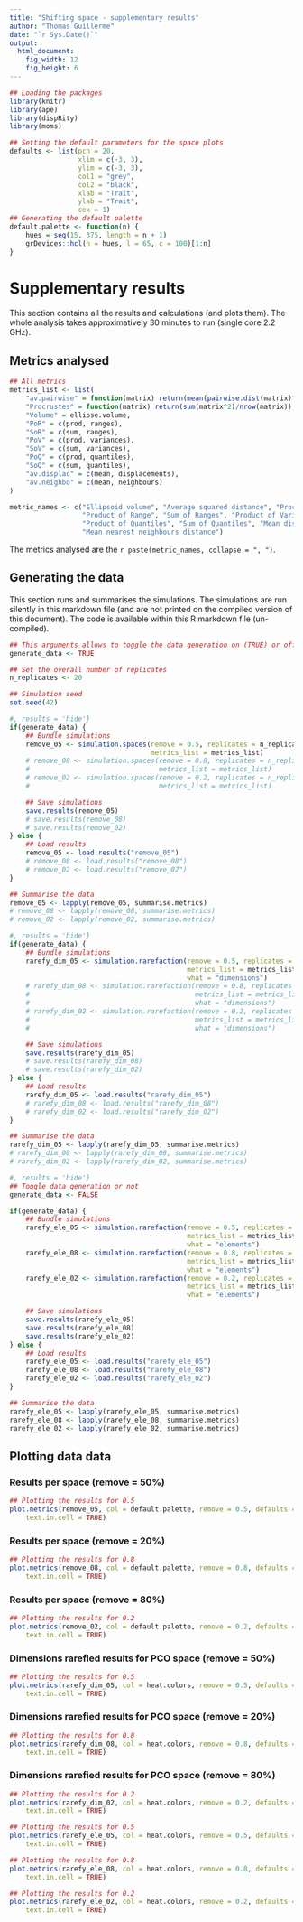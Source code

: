 ```yaml
---
title: "Shifting space - supplementary results"
author: "Thomas Guillerme"
date: "`r Sys.Date()`"
output:
  html_document:
    fig_width: 12
    fig_height: 6
---
```


```r
## Loading the packages
library(knitr)
library(ape)
library(dispRity)
library(moms)

## Setting the default parameters for the space plots
defaults <- list(pch = 20,
                 xlim = c(-3, 3),
                 ylim = c(-3, 3),
                 col1 = "grey",
                 col2 = "black",
                 xlab = "Trait",
                 ylab = "Trait",
                 cex = 1)
## Generating the default palette
default.palette <- function(n) {
    hues = seq(15, 375, length = n + 1)
    grDevices::hcl(h = hues, l = 65, c = 100)[1:n]
}
```

# Supplementary results

This section contains all the results and calculations (and plots them).
The whole analysis takes approximatively 30 minutes to run (single core 2.2 GHz).

## Metrics analysed

```r
## All metrics
metrics_list <- list(
    "av.pairwise" = function(matrix) return(mean(pairwise.dist(matrix)^2)),
    "Procrustes" = function(matrix) return(sum(matrix^2)/nrow(matrix)),
    "Volume" = ellipse.volume,
    "PoR" = c(prod, ranges),
    "SoR" = c(sum, ranges),
    "PoV" = c(prod, variances),
    "SoV" = c(sum, variances),
    "PoQ" = c(prod, quantiles),
    "SoQ" = c(sum, quantiles),
    "av.displac" = c(mean, displacements),
    "av.neighbo" = c(mean, neighbours)
)

metric_names <- c("Ellipsoid volume", "Average squared distance", "Procrustes variance",
                  "Product of Range", "Sum of Ranges", "Product of Variances", "Sum of Variances",
                  "Product of Quantiles", "Sum of Quantiles", "Mean displacement",
                  "Mean nearest neighbours distance")
```

The metrics analysed are the `r paste(metric_names, collapse = ", ")`.

## Generating the data

This section runs and summarises the simulations.
The simulations are run silently in this markdown file (and are not printed on the compiled version of this document).
The code is available within this R markdown file (un-compiled).

```r
## This arguments allows to toggle the data generation on (TRUE) or off (FALSE)
generate_data <- TRUE

## Set the overall number of replicates
n_replicates <- 20

## Simulation seed
set.seed(42)
```

```r
#, results = 'hide'}
if(generate_data) {
    ## Bundle simulations 
    remove_05 <- simulation.spaces(remove = 0.5, replicates = n_replicates,
                                   metrics_list = metrics_list)
    # remove_08 <- simulation.spaces(remove = 0.8, replicates = n_replicates,
    #                                metrics_list = metrics_list)
    # remove_02 <- simulation.spaces(remove = 0.2, replicates = n_replicates,
    #                                metrics_list = metrics_list)

    ## Save simulations
    save.results(remove_05)
    # save.results(remove_08)
    # save.results(remove_02)
} else {
    ## Load results
    remove_05 <- load.results("remove_05")
    # remove_08 <- load.results("remove_08")
    # remove_02 <- load.results("remove_02")
}

## Summarise the data
remove_05 <- lapply(remove_05, summarise.metrics)
# remove_08 <- lapply(remove_08, summarise.metrics)
# remove_02 <- lapply(remove_02, summarise.metrics)
```

```r
#, results = 'hide'}
if(generate_data) {
    ## Bundle simulations
    rarefy_dim_05 <- simulation.rarefaction(remove = 0.5, replicates = n_replicates,
                                            metrics_list = metrics_list,
                                            what = "dimensions")
    # rarefy_dim_08 <- simulation.rarefaction(remove = 0.8, replicates = n_replicates,
    #                                         metrics_list = metrics_list,
    #                                         what = "dimensions")
    # rarefy_dim_02 <- simulation.rarefaction(remove = 0.2, replicates = n_replicates,
    #                                         metrics_list = metrics_list,
    #                                         what = "dimensions")

    ## Save simulations
    save.results(rarefy_dim_05)
    # save.results(rarefy_dim_08)
    # save.results(rarefy_dim_02)
} else {
    ## Load results
    rarefy_dim_05 <- load.results("rarefy_dim_05")
    # rarefy_dim_08 <- load.results("rarefy_dim_08")
    # rarefy_dim_02 <- load.results("rarefy_dim_02")
}

## Summarise the data
rarefy_dim_05 <- lapply(rarefy_dim_05, summarise.metrics)
# rarefy_dim_08 <- lapply(rarefy_dim_08, summarise.metrics)
# rarefy_dim_02 <- lapply(rarefy_dim_02, summarise.metrics)
```

```r
#, results = 'hide'}
## Toggle data generation or not
generate_data <- FALSE

if(generate_data) {
    ## Bundle simulations
    rarefy_ele_05 <- simulation.rarefaction(remove = 0.5, replicates = n_replicates,
                                            metrics_list = metrics_list,
                                            what = "elements")
    rarefy_ele_08 <- simulation.rarefaction(remove = 0.8, replicates = n_replicates,
                                            metrics_list = metrics_list,
                                            what = "elements")
    rarefy_ele_02 <- simulation.rarefaction(remove = 0.2, replicates = n_replicates,
                                            metrics_list = metrics_list,
                                            what = "elements")

    ## Save simulations
    save.results(rarefy_ele_05)
    save.results(rarefy_ele_08)
    save.results(rarefy_ele_02)
} else {
    ## Load results
    rarefy_ele_05 <- load.results("rarefy_ele_05")
    rarefy_ele_08 <- load.results("rarefy_ele_08")
    rarefy_ele_02 <- load.results("rarefy_ele_02")
}

## Summarise the data
rarefy_ele_05 <- lapply(rarefy_ele_05, summarise.metrics)
rarefy_ele_08 <- lapply(rarefy_ele_08, summarise.metrics)
rarefy_ele_02 <- lapply(rarefy_ele_02, summarise.metrics)

```

## Plotting data data

### Results per space (remove = 50%)
```r
## Plotting the results for 0.5
plot.metrics(remove_05, col = default.palette, remove = 0.5, defaults = defaults,
    text.in.cell = TRUE)
```

### Results per space (remove = 20%)
```r
## Plotting the results for 0.8
plot.metrics(remove_08, col = default.palette, remove = 0.8, defaults = defaults,
    text.in.cell = TRUE)
```

### Results per space (remove = 80%)
```r
## Plotting the results for 0.2
plot.metrics(remove_02, col = default.palette, remove = 0.2, defaults = defaults,
    text.in.cell = TRUE)
```

### Dimensions rarefied results for PCO space (remove = 50%)
```r
## Plotting the results for 0.5
plot.metrics(rarefy_dim_05, col = heat.colors, remove = 0.5, defaults = defaults,
    text.in.cell = TRUE)
```

### Dimensions rarefied results for PCO space (remove = 20%)
```r
## Plotting the results for 0.8
plot.metrics(rarefy_dim_08, col = heat.colors, remove = 0.8, defaults = defaults,
    text.in.cell = TRUE)
```

### Dimensions rarefied results for PCO space (remove = 80%)
```r
## Plotting the results for 0.2
plot.metrics(rarefy_dim_02, col = heat.colors, remove = 0.2, defaults = defaults,
    text.in.cell = TRUE)
```

<!-- ### Elements rarefied results for PCO space (remove = 50%) -->

```r
## Plotting the results for 0.5
plot.metrics(rarefy_ele_05, col = heat.colors, remove = 0.5, defaults = defaults,
    text.in.cell = TRUE)
```

<!-- ### Elements rarefied results for PCO space (remove = 20%) -->

```r
## Plotting the results for 0.8
plot.metrics(rarefy_ele_08, col = heat.colors, remove = 0.8, defaults = defaults,
    text.in.cell = TRUE)
```

<!-- ### Elements rarefied results for PCO space (remove = 80%) -->

```r
## Plotting the results for 0.2
plot.metrics(rarefy_ele_02, col = heat.colors, remove = 0.2, defaults = defaults,
    text.in.cell = TRUE)
```
